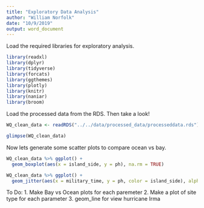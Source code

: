 ```yaml
---
title: "Exploratory Data Analysis"
author: "William Norfolk"
date: "10/9/2019"
output: word_document
---
```


Load the required libraries for exploratory analysis.

```r
library(readxl)
library(dplyr)
library(tidyverse)
library(forcats)
library(ggthemes)
library(plotly)
library(knitr)
library(naniar)
library(broom)
```

Load the processed data from the RDS. Then take a look!

```r
WQ_clean_data <- readRDS("../../data/processed_data/processeddata.rds")

glimpse(WQ_clean_data)
```


Now lets generate some scatter plots to compare ocean vs bay. 

```r
WQ_clean_data %>% ggplot() + 
  geom_boxplot(aes(x = island_side, y = ph), na.rm = TRUE)

WQ_clean_data %>% ggplot() + 
  geom_jitter(aes(x = military_time, y = ph, color = island_side), alpha = 0.5)
```


To Do:
1. Make Bay vs Ocean plots for each paremeter
2. Make a plot of site type for each parameter
3. geom_line for view hurricane Irma